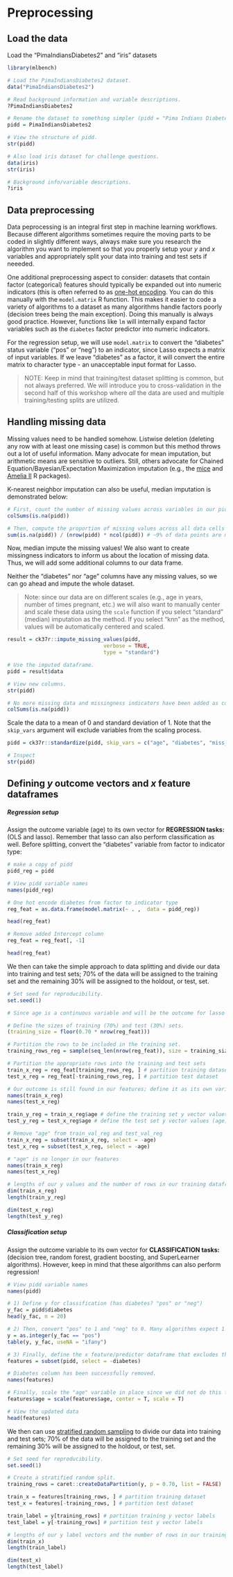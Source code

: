 # Preprocessing

## Load the data
Load the "PimaIndiansDiabetes2" and "iris" datasets

```r
library(mlbench)

# Load the PimaIndiansDiabetes2 dataset.
data("PimaIndiansDiabetes2") 

# Read background information and variable descriptions.
?PimaIndiansDiabetes2

# Rename the dataset to something simpler (pidd = "Pima Indians Diabetes Dataset").
pidd = PimaIndiansDiabetes2 

# View the structure of pidd.
str(pidd) 

# Also load iris dataset for challenge questions.
data(iris)
str(iris)

# Background info/variable descriptions.
?iris
```

## Data preprocessing

Data peprocessing is an integral first step in machine learning workflows. Because different algorithms sometimes require the moving parts to be coded in slightly different ways, always make sure you research the algorithm you want to implement so that you properly setup your *y* and *x* variables and appropriately split your data into training and test sets if neeeded.  

One additional preprocessing aspect to consider: datasets that contain factor (categorical) features should typically be expanded out into numeric indicators (this is often referred to as [one-hot encoding](https://hackernoon.com/what-is-one-hot-encoding-why-and-when-do-you-have-to-use-it-e3c6186d008f). You can do this manually with the `model.matrix` R function. This makes it easier to code a variety of algorithms to a dataset as many algorithms handle factors poorly (decision trees being the main exception). Doing this manually is always good practice. However, functions like `lm` will internally expand factor variables such as the `diabetes` factor predictor into numeric indicators.  

For the regression setup, we will use `model.matrix` to convert the "diabetes" status variable ("pos" or "neg") to an indicator, since Lasso expects a matrix of input variables. If we leave "diabetes" as a factor, it will convert the entire matrix to character type - an unacceptable input format for Lasso. 

> NOTE: Keep in mind that training/test dataset splitting is common, but not always preferred. We will introduce you to cross-validation in the second half of this workshop where _all_ the data are used and multiple training/testing splits are utilized. 

## Handling missing data

Missing values need to be handled somehow. Listwise deletion (deleting any row with at least one missing case) is common but this method throws out a lot of useful information. Many advocate for mean imputation, but arithmetic means are sensitive to outliers. Still, others advocate for Chained Equation/Bayesian/Expectation Maximization imputation (e.g., the [mice](http://www.stefvanbuuren.nl/publications/mice%20in%20r%20-%20draft.pdf) and [Amelia II](https://gking.harvard.edu/amelia) R packages).  

K-nearest neighbor imputation can also be useful, median imputation is demonstrated below:
```r
# First, count the number of missing values across variables in our pidd dataset
colSums(is.na(pidd))

# Then, compute the proportion of missing values across all data cells in pidd
sum(is.na(pidd)) / (nrow(pidd) * ncol(pidd)) # ~9% of data points are missing
```

Now, median impute the missing values! We also want to create missingness indicators to inform us about the location of missing data. Thus, we will add some additional columns to our data frame.  

Neither the "diabetes" nor "age" columns have any missing values, so we can go ahead and impute the whole dataset.  

> Note: since our data are on different scales (e.g., age in years, number of times pregnant, etc.) we will also want to manually center and scale these data using the `scale` function if you select "standard" (median) imputation as the method. If you select "knn" as the method, values will be automatically centered and scaled. 

```r
result = ck37r::impute_missing_values(pidd, 
                               verbose = TRUE,
                               type = "standard")

# Use the imputed dataframe.
pidd = result$data

# View new columns.
str(pidd)

# No more missing data and missingness indicators have been added as columns! 
colSums(is.na(pidd))
```

Scale the data to a mean of 0 and standard deviation of 1. Note that the `skip_vars` argument will exclude variables from the scaling process. 
```r
pidd = ck37r::standardize(pidd, skip_vars = c("age", "diabetes", "miss_glucose", "miss_pressure", "miss_triceps", "miss_insulin", "miss_mass"))

# Inspect
str(pidd)
```

## Defining *y* outcome vectors and *x* feature dataframes

##### Regression setup

Assign the outcome variable (age) to its own vector for **REGRESSION tasks:** (OLS and lasso). Remember that lasso can also perform classification as well. Before splitting, convert the "diabetes" variable from factor to indicator type:

```r
# make a copy of pidd
pidd_reg = pidd

# View pidd variable names
names(pidd_reg)

# One hot encode diabetes from factor to indicator type
reg_feat = as.data.frame(model.matrix(~ . ,  data = pidd_reg))

head(reg_feat)

# Remove added Intercept column
reg_feat = reg_feat[, -1]

head(reg_feat)
```

We then can take the simple approach to data splitting and divide our data into training and test sets; 70% of the data will be assigned to the training set and the remaining 30% will be assigned to the holdout, or test, set. 
```r
# Set seed for reproducibility.
set.seed(1)

# Since age is a continuous variable and will be the outcome for lasso regression, we will not perform a stratified random split like we will for the classification tasks. Instead, let's randomly assign 70% of the data to the training set and the remaining 30% to the test set.

# Define the sizes of training (70%) and test (30%) sets.
(training_size = floor(0.70 * nrow(reg_feat)))

# Partition the rows to be included in the training set.
training_rows_reg = sample(seq_len(nrow(reg_feat)), size = training_size)

# Partition the appropriate rows into the training and test sets
train_x_reg = reg_feat[training_rows_reg, ] # partition training dataset
test_x_reg = reg_feat[-training_rows_reg, ] # partition test dataset

# Our outcome is still found in our features; define it as its own variable for training and test sets and remove it from our features
names(train_x_reg)
names(test_x_reg)

train_y_reg = train_x_reg$age # define the training set y vector values (age)
test_y_reg = test_x_reg$age # define the test set y vector values (age)

# Remove "age" from train_val_reg and test_val_reg
train_x_reg = subset(train_x_reg, select = -age)
test_x_reg = subset(test_x_reg, select = -age)

# "age" is no longer in our features
names(train_x_reg)
names(test_x_reg)

# lengths of our y values and the number of rows in our training dataframes are the same for both training and test sets!
dim(train_x_reg)
length(train_y_reg)

dim(test_x_reg)
length(test_y_reg)
```

##### Classification setup

Assign the outcome variable to its own vector for **CLASSIFICATION tasks:** (decision tree, random forest, gradient boosting, and SuperLearner algorithms). However, keep in mind that these algorithms can also perform regression!

```r
# View pidd variable names
names(pidd)

# 1) Define y for classification (has diabetes? "pos" or "neg")
y_fac = pidd$diabetes
head(y_fac, n = 20)

# 2) Then, convert "pos" to 1 and "neg" to 0. Many algorithms expect 1's for the positive class and 0's for the negative class.
y = as.integer(y_fac == "pos")
table(y, y_fac, useNA = "ifany")

# 3) Finally, define the x feature/predictor dataframe that excludes the y outcome.
features = subset(pidd, select = -diabetes)

# Diabetes column has been successfully removed.
names(features)

# Finally, scale the "age" variable in place since we did not do this for purposes of regression setup
features$age = scale(features$age, center = T, scale = T)

# View the updated data
head(features)
```

We then can use [stratified random sampling](https://stats.stackexchange.com/questions/250273/benefits-of-stratified-vs-random-sampling-for-generating-training-data-in-classi) to divide our data into training and test sets; 70% of the data will be assigned to the training set and the remaining 30% will be assigned to the holdout, or test, set. 
```r
# Set seed for reproducibility.
set.seed(1)

# Create a stratified random split.
training_rows = caret::createDataPartition(y, p = 0.70, list = FALSE) 

train_x = features[training_rows, ] # partition training dataset
test_x = features[-training_rows, ] # partition test dataset

train_label = y[training_rows] # partition training y vector labels
test_label = y[-training_rows] # partition test y vector labels

# lengths of our y label vectors and the number of rows in our training dataframes are the same for both training and test sets!
dim(train_x)
length(train_label)

dim(test_x)
length(test_label)
```
